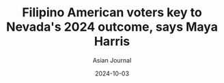 ---
title: "Filipino American voters key to Nevada's 2024 outcome, says Maya Harris"
featuredImg: "https://asianjournal.com/wp-content/uploads/2024/10/harris_1-scaled.jpg"
type: "News Article"
url: "https://asianjournal.com/features/filipino-american-voters-key-to-nevadas-2024-outcome-says-maya-harris/"
excerpt: "Maya Harris, sister of Vice President Kamala Harris, highlighted the pivotal role of Filipino American voters in Nevada during a phone-banking event organized by SEIU Local 1107 in Las Vegas."
date: 2024-10-03
author: Asian Journal
tags:
  - Political Action
  - Events
---